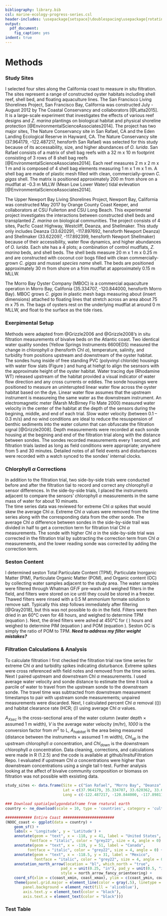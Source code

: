 ```yaml
---
bibliography: library.bib
csl: marine-ecology-progress-series.csl
header-includes: \usepackage{setspace}\doublespacing\usepackage{rotating}
output:
  pdf_document:
    fig_caption: yes
indent: true
---
```


# Methods

### Study Sites
I selected four sites along the California coast to measure in situ filtration.
The sites represent a range of constructed oyster habitats including shell reef, shell bed, and floating aquaculture lines.
The San Francisco Living Shorelines Project, San Francisco Bay, California was constructed July - August 2012 by The Coastal Conservancy and collaborators [@Latta2015]. 
It is a large-scale experiment that investigates the effects of various reef designs and *Z. marina* plantings on biological habitat and physical shoreline protection [@EnvironmentalScienceAssociates2014]. 
The project has two major sites, The Nature Conservancy site in San Rafael, CA and the Eden Landing Ecological Reserve in Hayward, CA. 
The Nature Conservancy site (37.964179, -122.487217, hensforth San Rafael) was selected for this study because of its accessability, size, and higher abundances of *O. lurida*. 
San Rafael consists of a matrix of shell bag reefs with a 32 m x 10 m footprint consisting of 3 rows of 8 shell bag reefs [@EnvironmentalScienceAssociates2014]. 
Each reef measures 2 m x 2 m x 1 m  and is composed of 4 shell bag elements measuring 1 m x 1 m x 1 m. A shell bag are made of plastic mesh filled with clean, commercially-grown *C. gigas* shell. 
The matrix is positioned approximately 200 m from shore on a mudflat at -0.3 m MLLW (Mean Low Lower Water) tidal evlevation [@EnvironmentalScienceAssociates2014]. 

The Upper Newport Bay Living Shorelines Project, Newport Bay, California was constructed May 2017 by Orange County Coast Keeper, and collaborators at CSU Fullerton and CSU Long Beach. 
This experimental project investigates the interactions between constructed shell beds and transplanted *Z. marina* on biological communities. 
The project consists of 4 sites, Pacfic Coast Highway, Westcliff, Deanza, and Shellmaker. This study only includes Deanza (33.620291, -117.897692, hensforth Newport Deanza) and Shellmaker (33.622097, -117.892399, hensforth Newport Shellmaker) because of their accessibility, water flow dynamics, and higher abundances of *O. lurida*. 
Each site has a 4 plots; a combination of control mudflats, *Z. marina* beds, and shell beds. The shell beds measure 20 m x 1 m x 0.25 m and are constructed with coconut coir bogs filled with clean commercially-grown *C. gigas* and mussel *species name* shell. 
The beds are positioned approximately 30 m from shore on a frim mudflat at approximately 0.15 m MLLW.

The Morro Bay Oyster Company (MBOC) is a commercial aquaculture operation in Morro Bay, Califonia (35.334707, -120.844000, hensforth Morro Bay). 
MBOC grows *C. gigas* in plastic mesh bags measuring about (insert dimensions) attached to floating lines that stretch across an area about 75 m x 75 m. 
The bags of oysters rest on the underlying mudflat at around 0 m MLLW, and float to the surface as the tide rises. 

### Exerpimental Setup
Methods were adapted from @Grizzle2006 and @Grizzle2008's in situ filtration measurements of bivalve beds on the Atlantic coast.
Two identical water quality sondes (Yellow Springs Instruments 6600EDS) measured the change in chlorophyll $\alpha$ (hensforth Chl $\alpha$), temperature, salinity, and turbidity from positions upstream and downstream of the oyster habitat. 
The sondes hung inside of free standing PVC (polyvinyl chloride) housings with water flow slats (Figure \ref{fig:fieldgear}) and hung at hiehgt to align the sesnsors with the approximate height of the oyster habitat. 
Water tracing dye (Rhodamine WT) released upstream of the habitat provided a visual indicator of water flow direction and any cross currents or eddies.
The sonde housings were positioned to measure an uninterupted linear water flow across the oyster habitat based on the dye.
Linear water flow assumes that the upstream instrument is measureing the same water as the downstream instrument.
An electromagnetic meter (Marsh McBirney Flo Mate 2000) measured water velocity in the center of the habitat at the depth of the sensors during the begining, middle, and end of each trial. 
Slow water velocity (between 0.1 – 0.3 m/s) and no wind conditions are ideal to reduce the resuspension of benthic sediments into the water column that can obfuscate the filtration signal [@Grizzle2008].
Depth measurements were recorded at each sonde housing at the begining and end of the filtration trial along with the distance between sondes.
The sondes recorded measurements every 1 second, and filtration trials lasted as long as field conditions were appropriate; anywhere from 5 and 30 minutes. 
Detailed notes of all field events and disturbances were recorded with a watch synced to the sondes' internal clocks.

### Chlorphyll $\alpha$ Corrections
In addition to the filtration trial, two side-by-side trials were conducted before and after the filtration tial to record and correct any chlorophyll $\alpha$ sensor differences.
In the side-by-side trials, I placed the instruments adjacent to compare the sensors' chlorophyll $\alpha$ measurements in the same mass of water for about 10 minuets.  
The time series data was reviewed for extreme Chl $\alpha$ spikes that would skew the average Chl $\alpha$.
Extreme Chl $\alpha$ values were removed from the time series along with the corresponding data from the other sonde.
The average Chl $\alpha$ difference between sondes in the side-by-side trail was divided in half to get a correction term for filtration trial Chl $\alpha$ measurements.
The sonde with higher Chl $\alpha$ in the side-by-side trial was corrected in the filtration trial by subtracting the correction term from Chl $\alpha$ measurements, and the lower reading sonde was corrected by adding the correction term.

\begin{figure}[h]
  \centering
  \includegraphics[width=0.5\textwidth]{Fieldwork instruments and gear copy.jpg}
  \caption{Two identical YSI 6600EDS water quality sondes were used to measure chlorophyll, temperature, salinity, and turbidity. The sondes were hung inside PVC housings to adjust the sensor depth in the water column. Water velocity measurements were taken with an Marsh McBirney Flo Mate 2000.}
  \label{fig:fieldgear}
\end{figure}

### Seston Content
I determined seston Total Particulate Content (TPM), Particulate Inorganic Matter (PIM), Particulate Organic Matter (POM), and Organic content (OC) by collecting water samples adjacent to the study area. 
The water samples were filtered through Whatman GF/F pre-wash and weighed filters in the field, and filters were stored on ice until they could be stored in a freezer. 
Thawed filters were rinsed with a 0.5 M ammonium formate solution to remove salt. 
Typically this step follows immediately after filtering [@Gray2018], but this was not possible to do in the field. 
Filters were then dried in an 60&deg;C oven for 48 hours, and weighed to determine TPM (equation \ref{Eq:TPM}). 
Next, the dried filters were ashed at 450&deg;C for \( \leq 4 \) hours and weighed to determine PIM (equation \ref{Eq:PIM}) and POM (equation \ref{Eq:POM}). Seston OC is simply the ratio of POM to TPM.
***Need to address my filter weight mistakes?***

\begin{equation}
\label{Eq:TPM}
TPM (mg/L)= \frac{Filter Dry Weight (mg) - Filter Pre Weight (mg)}{Water sample volume (mL)} \times 1000
\end{equation}

\begin{equation}
\label{Eq:PIM}
PIM (mg/L)= TPM (mg/L) - \frac{Filter Ash Weight (mg) - Filter Pre Weight (mg)}{Water sample volume (ml)} \times 1000
\end{equation}

\begin{equation}
\label{Eq:POM}
POM (mg/L) = TPM (mg/L) - PIM (mg/L)
\end{equation}

### Filtration Calculations & Analysis
To calculate filtration I first checked the filtration trial raw time series for extreme Chl $\alpha$ and turbidity spikes indicating disturbance.
Extreme spikes were cross referenced with field notes and removed from the time series. 
Next I paired upstream and downstream Chl $\alpha$ measurements. 
I used average water velocity and sonde distance to estimate the time it took a parcile of water to travel from the upstream sonde to the downstream sonde. 
The travel time was subtracted from downstream measurement timestamps to pair with upstream sonde measurements; unpaired measurements were discarded. 
Next, I calculated percent Chl $\alpha$ removal (\(\autoref{Eq:PrctChl}\)) and habitat clearance rate (HCR; \(\autoref{Eq:Lhrm2}\)) using average Chl $\alpha$ values. 

\begin{equation}
\label{Eq:PrctChl}
\% Chl\alpha Removal = \frac{Chl_{up} - Chl_{down}}{Chl_{up}} \times 100
\end{equation}

\begin{equation}
\label{Eq:Lhrm2}
HFR (Lhr^{-1}m^2) = \frac{A_{Xsec} \times V \times 1000}{A_{habitat}} \times \frac{Chl_{up} - Chl_{down}}{Chl_{up}}
\end{equation}

$A_{Xsec}$ is the cross-sectional area of the water column (water depth $\times$ assumed 1 m width), *V* is the average water velocity (m/hr), *1000* is the conversion factor from $m^2$ to L, $A_{habitat}$ is the area being measured (distance between the instruments $\times$ assumed 1 m width), $Chl_{up}$ is the upstream chlorophyll $\alpha$ concentration, and $Chl_{down}$ is the downstream chlorophyll $\alpha$ concentration.
Data cleaning, corrections, and calculations were made in R (1.2.5) and the code is available at github/InsituFiltration Repo.
I evaluated if upstream Chl $\alpha$ concentrations were higher than downstream concentrations using a single tail t-test. Further analysis looking at the affect of bivalve community composition or biomass on filtration was not possible with exsisting data.

```r
study_sites <- data.frame(Site = c("San Rafael", "Morro Bay", "Deanza", "Shellmaker"),
                          Lat = c(37.964179, 35.334707, 33.620362, 33.622098),
                          Long = c(-122.487217, -120.844000, -117.898110, -117.892408))

### Download spatialpolygondataframe from rnatural earth
country <- ne_download(scale = 10, type = 'countries', category = 'cultural', returnclass = 'sf')

############ Entire Coast #######################
(NOOC_coast <- ggplot(data = country) +
    geom_sf() +
    labs(x = 'Longitude', y = 'Latitude') +
    annotate(geom = "text", x = -118, y = 41, label = "United States", 
           fontface = "italic", color = "grey22", size = 4, angle = 0) +
    annotate(geom = "text", x = -119, y = 51, label = "Canada", 
          fontface = "italic", color = "grey22", size = 4, angle = 0) +
    annotate(geom = "text", x = -118.5, y = 31, label = "Mexico", 
             fontface = "italic", color = "grey22", size = 4, angle = 0) +
    annotation_north_arrow(location = "bl", which_north = "true", 
                         pad_x = unit(0.25, "in"), pad_y = unit(0.5, "in"),
                         style = north_arrow_fancy_orienteering) +
    coord_sf(xlim = c(coast_xmin, coast_xmax), ylim = c(coast_ymin, coast_ymax), expand = FALSE) +
    theme(panel.grid.major = element_line(color = gray(.5), linetype = 'solid', size = 0.25), 
        panel.background = element_rect(fill = 'aliceblue'),
        axis.text.y = element_text(color = "black"),
        axis.text.x = element_text(color = "black")))
```


### Test Table

\begin{sidewaystable}
\centering
\begin{tabular}{rlllrrrrrrrrrrrr}
  \hline
 & Site & Date & Experiment & Temp\_C\_Up & Sal\_ppt\_Up & Turbidity\_NTU\_Up & Avg\_TPM & Avg\_OC\_Ratio & Chl\_ug\_L\_Up & Chl\_ug\_L\_Down & avg\_depth\_cm & d\_bw\_sondes\_m & avg\_m\_hr & pcnt\_Chl\_rmvd & L\_hr\_m2 \\ 
  \hline
1 & Deanza & 2018-10-25 & Filtration & 21.09 & 33.50 & 4.80 &  &  & 3.20 & 3.40 & 17.50 & 19.20 & 234.00 & -9.90 & -212.00 \\ 
  2 & Deanza & 2018-10-26 & Filtration & 20.96 & 36.40 & 2.40 & 0.00 & 0.64 & 4.00 & 3.30 & 19.00 & 19.20 & 288.00 & 15.30 & 436.00 \\ 
  3 & Deanza & 2019-04-15 & Filtration & 19.43 & 36.40 & 3.40 & 0.01 & 0.64 & 1.30 & 1.30 & 23.00 & 16.40 & 240.00 & -6.00 & -201.00 \\ 
  4 & Deanza & 2019-04-17 & Filtration & 19.41 & 37.40 & 4.90 & 0.00 & 0.77 & 0.10 & 1.10 & 0.17 & 16.40 & 396.00 & 13.30 & 5.00 \\ 
  5 & Deanza & 2019-05-10 & Filtration & 19.25 & 37.40 & 2.90 & 0.01 & 0.84 & 4.00 & 3.80 & 31.25 & 14.80 & 324.00 & 5.50 & 376.00 \\ 
  6 & Deanza & 2019-05-11 & Filtration & 18.85 & 36.50 & 2.90 & 0.00 & 0.76 & 3.70 & 3.60 & 35.00 & 15.00 & 369.00 & 3.90 & 336.00 \\ 
  7 & Deanza & 2019-05-21 & Filtration & 18.89 & 34.20 & 3.30 & 0.00 & 0.77 & 6.30 & 6.50 & 24.00 & 16.00 & 288.00 & -3.50 & -152.00 \\ 
  8 & Deanza & 2019-05-22 & Filtration & 18.62 & 33.90 & 2.80 & 0.00 & 0.77 & 7.40 & 7.00 & 22.50 & 15.70 & 216.00 & 5.00 & 155.00 \\ 
  9 & Deanza & 2019-05-09 & Filtration & 19.44 & 37.00 & 2.30 & 0.00 & 0.79 & 5.40 & 5.20 & 32.50 & 15.00 & 243.00 & 4.50 & 235.00 \\ 
  10 & Deanza & 2019-06-08 & Filtration & 19.07 & 37.10 & 2.70 & 0.00 & 0.73 & 4.30 & 4.40 & 26.50 & 15.70 & 324.00 & -2.30 & -126.00 \\ 
  11 & Deanza & 2019-06-09 & Neg Control 1 & 19.18 & 37.10 & 1.30 & 0.00 & 0.79 & 2.80 & 2.80 & 47.50 & 12.80 & 423.00 & -2.40 & -377.00 \\ 
  12 & Deanza & 2019-06-09 & Neg Control 2 & 19.22 & 37.00 & 2.00 & 0.00 & 0.79 & 2.90 & 2.90 & 33.00 & 12.80 & 225.00 & -2.90 & -170.00 \\ 
  13 & Deanza & 2019-06-09 & Neg Control 3 & 19.62 & 36.60 & 2.20 & 0.00 & 0.79 & 3.70 & 3.50 & 21.25 & 12.20 & 216.00 & 3.30 & 124.00 \\ 
  14 & Shellmaker & 2019-05-10 & Filtration & 19.78 & 37.00 & 4.10 & 0.01 & 0.76 & 3.70 & 3.80 & 38.50 & 13.00 & 216.00 & -5.00 & -321.00 \\ 
  15 & Shellmaker & 2019-05-11 & Filtration & 21.52 & 36.50 & 4.70 & 0.01 & 0.75 & 2.40 & 1.90 & 32.50 & 12.20 & 162.00 & 20.40 & 882.00 \\ 
  16 & Shellmaker & 2019-05-22 & Filtration & 19.29 & 33.70 & 3.80 & 0.00 & 0.80 & 2.70 & 4.10 & 26.25 & 8.60 & 135.00 & -60.10 & -2477.00 \\ 
  17 & Shellmaker & 2019-06-08 & Filtration & 20.06 & 36.00 & 4.00 & 0.00 & 0.80 & 2.70 & 2.70 & 26.25 & 8.60 & 153.00 & -2.80 & -131.00 \\ 
  18 & Shellmaker & 2019-06-09 & Neg Control 1 & 22.40 & 36.00 & 5.80 & 0.00 & 0.82 & 1.10 & 3.00 & 40.75 & 7.80 & 162.00 & -201.50 & -17053.00 \\ 
  19 & Morro Bay & 2018-07-27 & Filtration & 17.66 & 35.90 & 7.90 & 0.02 & 0.74 & 4.50 & 3.70 & 47.50 & 26.00 & 108.00 & 17.50 & 346.00 \\ 
  20 & Morro Bay & 2018-07-28 & Filtration & 17.45 & 35.90 & 7.40 & 0.01 & 0.67 & 3.00 & 2.70 & 29.50 & 27.00 & 96.00 & 9.90 & 103.00 \\ 
  21 & Morro Bay & 2019-05-18 & Filtration & 16.29 & 37.60 & 17.50 &  &  & 2.90 & 3.00 & 42.50 & 30.50 & 270.00 & -5.70 & -214.00 \\ 
  22 & Morro Bay & 2019-05-19 & Filtration & 15.94 & 36.40 & 10.90 & 0.01 & 0.82 & 2.20 & 2.50 & 45.00 & 30.50 & 90.00 & -17.80 & -236.00 \\ 
  23 & Morro Bay & 2019-06-06 & Neg Control 1 & 17.28 & 38.10 & 11.90 & 0.01 & 0.78 & 2.10 & 2.10 & 32.50 & 20.50 & 171.00 & -1.10 & -30.00 \\ 
  24 & San Rafael & 2018-11-07 & Neg Control 1 & 16.45 & 29.90 & 25.50 & 0.03 & 0.83 & 6.90 & 7.00 & 39.50 & 11.60 & 216.00 & -1.80 & -134.00 \\ 
  25 & San Rafael & 2018-11-08 & Filtration & 14.52 & 29.90 & 30.90 & 0.03 & 0.86 & 5.10 & 4.80 & 69.33 & 12.30 & 120.00 & 5.60 & 376.00 \\ 
  26 & San Rafael & 2018-07-17 & Filtration & 24.51 & 29.60 & 30.60 & 0.08 & 0.88 & 4.50 & 4.50 & 72.50 & 21.00 & 108.00 & -1.10 & -42.00 \\ 
  27 & San Rafael & 2018-07-18 & Filtration & 24.32 & 29.90 & 21.70 & 0.04 & 0.80 & 4.50 & 4.40 & 78.75 & 21.00 & 720.00 & 1.10 & 289.00 \\ 
  28 & San Rafael & 2018-09-10 & Filtration & 19.02 & 30.30 & 23.10 & 0.04 & 0.90 & 4.90 & 4.80 & 89.00 & 25.30 & 166.00 & 2.40 & 139.00 \\ 
   \hline
\end{tabular}
\caption{Summary Table of all field days} 
\end{sidewaystable}
